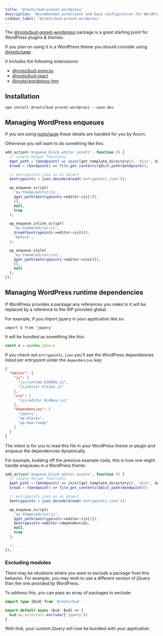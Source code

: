 ```yaml
---
title: '@roots/bud-preset-wordpress'
description: 'Recommended extensions and base configuration for WordPress projects'
sidebar_label: '@roots/bud-preset-wordpress'
---
```



The [@roots/bud-preset-wordpress](/extensions/bud-preset-wordpress) package is a great starting point for WordPress plugins & themes.

If you plan on using it in a WordPress theme you should consider using [@roots/sage](https://github.com/roots/sage).

It includes the following extensisons:

- [@roots/bud-postcss](/extensions/bud-postcss)
- [@roots/bud-react](/extensions/bud-react)
- [@roots/wordpress-hmr](/extensions/bud-preset-wordpress/editor-integration)

## Installation

```npm2yarn
npm install @roots/bud-preset-wordpress --save-dev
```

## Managing WordPress enqueues

If you are using [roots/sage](https://roots.io/sage) these details are handled for you by Acorn.

Otherwise you will want to do something like this:

```php
add_action('enqueue_block_editor_assets', function () {
  // couple helper functions
  $get_path = ($endpoint) => join([get_template_directory(), 'dist', $endpoint], '/');
  $read = ($endpoint) => file_get_contents($dist_path($endpoint));

  // entrypoints.json as an object
  $entrypoints = json_decode($read('entrypoints.json'));

  wp_enqueue_script(
    'my-theme/editor/js',
    $get_path($entrypoints->editor->js[1]),
    [],
    null,
    true
  );

  wp_enqueue_inline_script(
    'my-theme/editor/js',
    $read($entrypoints->editor->js[0]),
    'before',
  );

  wp_enqueue_style(
    'my-theme/editor/css',
    $get_path($entrypoints->editor->css[0]),
    [],
    null
  );
});
```

## Managing WordPress runtime dependencies

If WordPress provides a package any references you make to it will be replaced by a reference to the WP provided global.

For example, if you import jquery in your application like so:

```
import $ from 'jquery'
```

It will be bundled as something like this:

```js
const e = window.jQuery
```

If you check out `entrypoints.json` you'll see the WordPress dependencies listed per entrypoint under the `dependencies` key:

```json
{
  "editor": {
    "js": [
      "js/runtime.6390bb.js",
      "js/editor.b7e1d1.js"
    ],
    "css": [
      "css/editor.8cd6ea.css"
    ],
    "dependencies": [
      "jquery",
      "wp-blocks",
      "wp-dom-ready"
    ]
  }
}
```

The intent is for you to read this file in your WordPress theme or plugin and enqueue the dependencies dynamically.

For example, building off the previous example code, this is how one might handle enqueues in a WordPress theme:

```php
add_action('enqueue_block_editor_assets', function () {
  // couple helper functions
  $get_path = ($endpoint) => join([get_template_directory(), 'dist', $endpoint], '/');
  $read = ($endpoint) => file_get_contents($dist_path($endpoint));

  // entrypoints.json as an object
  $entrypoints = json_decode($read('entrypoints.json'));

  wp_enqueue_script(
    'my-theme/editor/js',
    $get_path($entrypoints->editor->js[1]),
    $entrypoints->editor->dependencies,
    null,
    true
  );

  // ...
});
```

### Excluding modules

There may be situations where you want to exclude a package from this behavior. For example, you may wish to use a different version of jQuery than the one provided by WordPress.

To address this, you can pass an array of packages to exclude:

```ts title=bud.config.ts
import type {Bud} from '@roots/bud'

export default async (bud: Bud) => {
  bud.wp.externals.exclude(['jquery'])
}
```

With that, your custom jQuery will now be bundled with your application.

